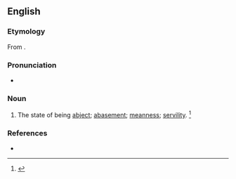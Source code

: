 ==English==

===Etymology===
From {{suffix|en|abject|ness}}.

===Pronunciation===
* {{a|US}} {{IPA|en|/æbˈd͡ʒɛkt.nəs/}}

===Noun===
{{en-noun}}

# The state of being [[abject]]; [[abasement]]; [[meanness]]; [[servility]]. {{defdate|Late 16<sup>th</sup> century.}}<ref name=SOED>{{R:SOED5|page=5}}</ref>

===References===
<references/>
* {{R:Webster 1913}}